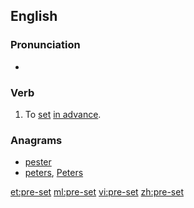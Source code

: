 {{also|preset}}
==English==

===Pronunciation===
* {{IPA|/ˈpriːsɛt/}}

===Verb===
{{en-verb|pre-sets|pre-setting|pre-set|pre-set}}

# To [[set]] [[in advance]].

===Anagrams===
* [[pester#English|pester]]
* [[peters#English|peters]], [[Peters#English|Peters]]

[[et:pre-set]]
[[ml:pre-set]]
[[vi:pre-set]]
[[zh:pre-set]]